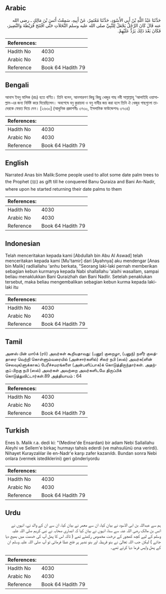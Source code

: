 ## Arabic


<div dir="rtl" lang="ar" style={{fontSize:'larger',backgroundColor:'#f8f9fa',padding:20}}>
حَدَّثَنَا عَبْدُ اللَّهِ بْنُ أَبِي الأَسْوَدِ، حَدَّثَنَا مُعْتَمِرٌ، عَنْ أَبِيهِ، سَمِعْتُ أَنَسَ بْنَ مَالِكٍ ـ رضى الله عنه قَالَ كَانَ الرَّجُلُ يَجْعَلُ لِلنَّبِيِّ صلى الله عليه وسلم النَّخَلاَتِ حَتَّى افْتَتَحَ قُرَيْظَةَ وَالنَّضِيرَ، فَكَانَ بَعْدَ ذَلِكَ يَرُدُّ عَلَيْهِمْ‏.‏
</div>
<div style={{backgroundColor:'#f8f9fa',padding:20, marginBottom: 10}}><table> <thead> <tr> <th>References:</th> <th></th> </tr> </thead> <tbody><tr><td>Hadith No</td><td>4030</td></tr><tr><td>Arabic No</td><td>4030</td></tr><tr><td>Reference</td><td>Book 64 Hadith 79</td></tr></tbody></table></div>

## Bengali


<div dir="ltr" lang="bn" style={{fontSize:'larger',backgroundColor:'#f8f9fa',padding:20}}>
আনাস ইবনু মালিক (রাঃ) হতে বর্ণিত। তিনি বলেন, আনসারগণ কিছু কিছু খেজুর গাছ নবী সাল্লাল্লাহু ‘আলাইহি ওয়াসাল্লাম-এর জন্য নির্দিষ্ট করে দিয়েছিলেন। অবশেষে বনু কুরায়যা ও বনু নাযীর জয় করা হলে তিনি ঐ খেজুর গাছগুলো তাদেরকে ফেরত দিয়ে দেন। [২৬৩০] (আধুনিক প্রকাশনীঃ ৩৭৩০, ইসলামিক ফাউন্ডেশনঃ ৩৭৩৪)
</div>
<div style={{backgroundColor:'#f8f9fa',padding:20, marginBottom: 10}}><table> <thead> <tr> <th>References:</th> <th></th> </tr> </thead> <tbody><tr><td>Hadith No</td><td>4030</td></tr><tr><td>Arabic No</td><td>4030</td></tr><tr><td>Reference</td><td>Book 64 Hadith 79</td></tr></tbody></table></div>

## English


<div dir="ltr" lang="en" style={{fontSize:'larger',backgroundColor:'#f8f9fa',padding:20}}>
Narrated Anas bin Malik:Some people used to allot some date palm trees to the Prophet (ﷺ) as gift till he conquered Banu Quraiza and Bani An-Nadir, where upon he started returning their date palms to them
</div>
<div style={{backgroundColor:'#f8f9fa',padding:20, marginBottom: 10}}><table> <thead> <tr> <th>References:</th> <th></th> </tr> </thead> <tbody><tr><td>Hadith No</td><td>4030</td></tr><tr><td>Arabic No</td><td>4030</td></tr><tr><td>Reference</td><td>Book 64 Hadith 79</td></tr></tbody></table></div>

## Indonesian


<div dir="ltr" lang="id" style={{fontSize:'larger',backgroundColor:'#f8f9fa',padding:20}}>
Telah menceritakan kepada kami [Abdullah bin Abu Al Aswad] telah menceritakan kepada kami [Mu'tamir] dari [Ayahnya] aku mendengar [Anas bin Malik] radliallahu 'anhu berkata, "Seorang laki-laki pernah memberikan sebagian kebun kurmanya kepada Nabi shallallahu 'alaihi wasallam, sampai beliau menaklukkan Bani Quraizhah dan Bani Nadlir. Setelah penaklukan tersebut, maka beliau mengembalikan sebagian kebun kurma kepada laki-laki itu
</div>
<div style={{backgroundColor:'#f8f9fa',padding:20, marginBottom: 10}}><table> <thead> <tr> <th>References:</th> <th></th> </tr> </thead> <tbody><tr><td>Hadith No</td><td>4030</td></tr><tr><td>Arabic No</td><td>4030</td></tr><tr><td>Reference</td><td>Book 64 Hadith 79</td></tr></tbody></table></div>

## Tamil


<div dir="ltr" lang="ta" style={{fontSize:'larger',backgroundColor:'#f8f9fa',padding:20}}>
அனஸ் பின் மாóக் (ரó) அவர்கள் கூறியதாவது: (பனூ) குறைழா, (பனுந்) நளீர் குலத்தாரை வெற்றி கொள்ளும்வரையில் (அன்சார்களில்) சிலர் நபி (ஸல்) அவர்க(ளின் செலவுக)ளுக்காகப் பேரீச்சமரங்களை (அன்பளிப்பாக)க் கொடுத்திருந்தார்கள். அதற்குப் பிறகு நபி (ஸல்) அவர்கள் அவற்றை அவர்களிடமே திருப்பிக் கொடுத்துவிட்டார்கள்.89 அத்தியாயம் : 64
</div>
<div style={{backgroundColor:'#f8f9fa',padding:20, marginBottom: 10}}><table> <thead> <tr> <th>References:</th> <th></th> </tr> </thead> <tbody><tr><td>Hadith No</td><td>4030</td></tr><tr><td>Arabic No</td><td>4030</td></tr><tr><td>Reference</td><td>Book 64 Hadith 79</td></tr></tbody></table></div>

## Turkish


<div dir="ltr" lang="tr" style={{fontSize:'larger',backgroundColor:'#f8f9fa',padding:20}}>
Enes b. Malik r.a. dedi ki: "(Medine'de Ensardan) bir adam Nebi Sallallahu Aleyhi ve Sellem'e birkaç hurmayı tahsis ederdi (ve mahsulünü ona verirdi). Nihayet Kurayzalılar ile en-Nadr'e karşı zafer kazanıldı. Bundan sonra Nebi onlara (vermek istediklerini) geri gönderiyordu
</div>
<div style={{backgroundColor:'#f8f9fa',padding:20, marginBottom: 10}}><table> <thead> <tr> <th>References:</th> <th></th> </tr> </thead> <tbody><tr><td>Hadith No</td><td>4030</td></tr><tr><td>Arabic No</td><td>4030</td></tr><tr><td>Reference</td><td>Book 64 Hadith 79</td></tr></tbody></table></div>

## Urdu


<div dir="rtl" lang="ur" style={{fontSize:'larger',backgroundColor:'#f8f9fa',padding:20}}>
ہم سے عبداللہ بن ابی الاسود نے بیان کیا، ان سے معمر نے بیان کیا، ان سے ان کے والد نے، انہوں نے انس بن مالک رضی اللہ عنہ سے سنا، انہوں نے بیان کیا کہ انصاری صحابہ نے نبی کریم صلی اللہ علیہ وسلم کے لیے کچھ کھجور کے درخت مخصوص رکھتے تھے ( تاکہ اس کا پھل آپ کی خدمت میں بھیج دیا جائے ) لیکن جب اللہ تعالیٰ نے بنو قریظہ اور بنو نضیر پر فتح عطا فرمائی تو آپ صلی اللہ علیہ وسلم ان کے پھل واپس فرما دیا کرتے تھے۔
</div>
<div style={{backgroundColor:'#f8f9fa',padding:20, marginBottom: 10}}><table> <thead> <tr> <th>References:</th> <th></th> </tr> </thead> <tbody><tr><td>Hadith No</td><td>4030</td></tr><tr><td>Arabic No</td><td>4030</td></tr><tr><td>Reference</td><td>Book 64 Hadith 79</td></tr></tbody></table></div>